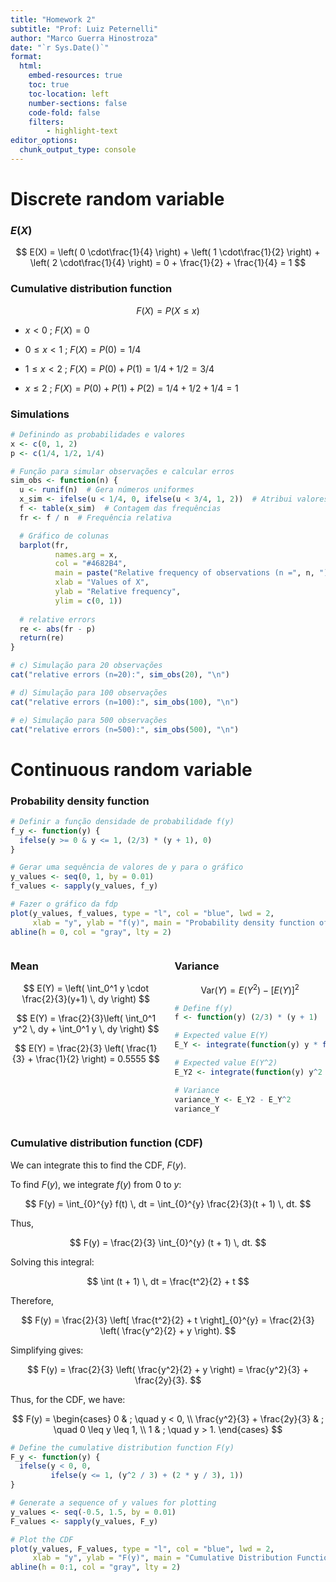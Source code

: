 ```yaml
---
title: "Homework 2"
subtitle: "Prof: Luiz Peternelli"
author: "Marco Guerra Hinostroza"
date: "`r Sys.Date()`"
format:
  html:
    embed-resources: true
    toc: true
    toc-location: left
    number-sections: false
    code-fold: false
    filters:
        - highlight-text
editor_options: 
  chunk_output_type: console
---
```

# Discrete random variable

### $E(X)$

$$
E(X) = \left( 0 \cdot\frac{1}{4} \right) + \left( 1 \cdot\frac{1}{2} \right) + \left( 2 \cdot\frac{1}{4} \right) = 0 + \frac{1}{2} + \frac{1}{4} = 1
$$

### Cumulative distribution function

$$
F(X) = P(X \leq x)
$$

* $x < 0$  ;  $F(X) = 0$

* $0 \leq x < 1$  ;  $F(X) = P(0) = 1/4$

* $1 \leq x < 2$  ;  $F(X) = P(0) + P(1) = 1/4 +1/2 = 3/4$

* $x \leq 2$  ;  $F(X) = P(0) + P(1) + P(2)= 1/4+1/2+1/4 = 1$

### Simulations
```r
# Definindo as probabilidades e valores
x <- c(0, 1, 2)
p <- c(1/4, 1/2, 1/4)

# Função para simular observações e calcular erros
sim_obs <- function(n) {
  u <- runif(n)  # Gera números uniformes
  x_sim <- ifelse(u < 1/4, 0, ifelse(u < 3/4, 1, 2))  # Atribui valores de X
  f <- table(x_sim)  # Contagem das frequências
  fr <- f / n  # Frequência relativa

  # Gráfico de colunas
  barplot(fr, 
          names.arg = x, 
          col = "#4682B4", 
          main = paste("Relative frequency of observations (n =", n, ")"),
          xlab = "Values of X", 
          ylab = "Relative frequency", 
          ylim = c(0, 1))
  
  # relative errors
  re <- abs(fr - p)
  return(re)
}
```


```r
# c) Simulação para 20 observações
cat("relative errors (n=20):", sim_obs(20), "\n")

# d) Simulação para 100 observações
cat("relative errors (n=100):", sim_obs(100), "\n")

# e) Simulação para 500 observações
cat("relative errors (n=500):", sim_obs(500), "\n")

```


# Continuous random variable

### Probability density function
```r
# Definir a função densidade de probabilidade f(y)
f_y <- function(y) {
  ifelse(y >= 0 & y <= 1, (2/3) * (y + 1), 0)
}

# Gerar uma sequência de valores de y para o gráfico
y_values <- seq(0, 1, by = 0.01)
f_values <- sapply(y_values, f_y)

# Fazer o gráfico da fdp
plot(y_values, f_values, type = "l", col = "blue", lwd = 2,
     xlab = "y", ylab = "f(y)", main = "Probability density function of Y")
abline(h = 0, col = "gray", lty = 2)

```


:::: {.columns}
::: {.column width="50%"}
### Mean
$$
E(Y) = \left( \int_0^1 y \cdot \frac{2}{3}(y+1) \, dy \right)
$$

$$
E(Y) = \frac{2}{3}\left( \int_0^1 y^2 \, dy + \int_0^1 y \, dy \right)
$$

$$
E(Y) = \frac{2}{3} \left( \frac{1}{3} + \frac{1}{2} \right) = 0.5555
$$
:::

::: {.column width="50%"}
### Variance
$$
\text{Var}(Y) = E(Y^2) - [E(Y)]^2
$$

```r
# Define f(y)
f <- function(y) (2/3) * (y + 1)

# Expected value E(Y)
E_Y <- integrate(function(y) y * f(y), 0, 1)$value

# Expected value E(Y^2)
E_Y2 <- integrate(function(y) y^2 * f(y), 0, 1)$value

# Variance
variance_Y <- E_Y2 - E_Y^2
variance_Y

```
:::
::::

### Cumulative distribution function (CDF)

We can integrate this to find the CDF, $F(y)$.

To find $F(y)$, we integrate $f(y)$ from $0$ to $y$:

$$
F(y) = \int_{0}^{y} f(t) \, dt = \int_{0}^{y} \frac{2}{3}(t + 1) \, dt.
$$

Thus,

$$
F(y) = \frac{2}{3} \int_{0}^{y} (t + 1) \, dt.
$$

Solving this integral:

$$
\int (t + 1) \, dt = \frac{t^2}{2} + t
$$

Therefore,

$$
F(y) = \frac{2}{3} \left[ \frac{t^2}{2} + t \right]_{0}^{y} = \frac{2}{3} \left( \frac{y^2}{2} + y \right).
$$

Simplifying gives:

$$
F(y) = \frac{2}{3} \left( \frac{y^2}{2} + y \right) = \frac{y^2}{3} + \frac{2y}{3}.
$$


Thus, for the CDF, we have:

$$
F(y) = 
\begin{cases} 
0 & ; \quad y < 0, \\
\frac{y^2}{3} + \frac{2y}{3} & ; \quad 0 \leq y \leq 1, \\
1 & ; \quad y > 1.
\end{cases}
$$

```r
# Define the cumulative distribution function F(y)
F_y <- function(y) {
  ifelse(y < 0, 0,
         ifelse(y <= 1, (y^2 / 3) + (2 * y / 3), 1))
}

# Generate a sequence of y values for plotting
y_values <- seq(-0.5, 1.5, by = 0.01)
F_values <- sapply(y_values, F_y)

# Plot the CDF
plot(y_values, F_values, type = "l", col = "blue", lwd = 2,
     xlab = "y", ylab = "F(y)", main = "Cumulative Distribution Function of Y")
abline(h = 0:1, col = "gray", lty = 2)
```

